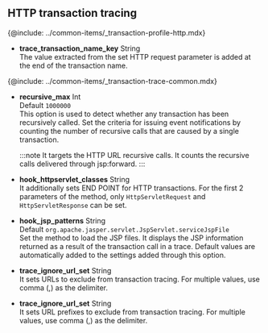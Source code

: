 ## HTTP transaction tracing

{@include: ../common-items/_transaction-profile-http.mdx} 

-   **trace_transaction_name_key** <span class='type'>String</span><br/>
    The value extracted from the set HTTP request parameter is added at the end of the transaction name.

{@include: ../common-items/_transaction-trace-common.mdx} 

-   **recursive_max** <span class='type'>Int</span><br/>
    Default `1000000`<br/>This option is used to detect whether any transaction has been recursively called. Set the criteria for issuing event notifications by counting the number of recursive calls that are caused by a single transaction.

    :::note
    It targets the HTTP URL recursive calls. It counts the recursive calls delivered through jsp:forward.
    :::

-   **hook_httpservlet_classes** <span class='type'>String</span><br/>
    It additionally sets END POINT for HTTP transactions. For the first 2 parameters of the method, only `HttpServletRequest` and `HttpServletResponse` can be set.

-   **hook_jsp_patterns** <span class='type'>String</span><br/>
    Default `org.apache.jasper.servlet.JspServlet.serviceJspFile`<br/>Set the method to load the JSP files. It displays the JSP information returned as a result of the transaction call in a trace. Default values are automatically added to the settings added through this option.

-   **trace_ignore_url_set** <span class='type'>String</span><br/>
    It sets URLs to exclude from transaction tracing. For multiple values, use comma (,) as the delimiter.

-   **trace_ignore_url_set** <span class='type'>String</span><br/>
    It sets URL prefixes to exclude from transaction tracing. For multiple values, use comma (,) as the delimiter.

